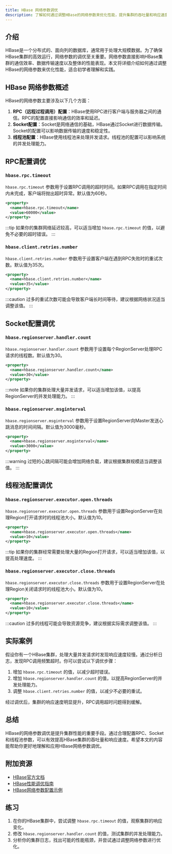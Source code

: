 ```yaml
---
title: HBase 网络参数调优
description: 了解如何通过调整HBase的网络参数来优化性能，提升集群的吞吐量和响应速度。
---
```


## 介绍

HBase是一个分布式的、面向列的数据库，通常用于处理大规模数据。为了确保HBase集群的高效运行，网络参数的调优至关重要。网络参数直接影响HBase集群的通信效率、数据传输速度以及整体的性能表现。本文将详细介绍如何通过调整HBase的网络参数来优化性能，适合初学者理解和实践。

## HBase 网络参数概述

HBase的网络参数主要涉及以下几个方面：

1. **RPC（远程过程调用）配置**：HBase使用RPC进行客户端与服务器之间的通信。RPC的配置直接影响通信的效率和延迟。
2. **Socket配置**：Socket是网络通信的基础，HBase通过Socket进行数据传输。Socket的配置可以影响数据传输的速度和稳定性。
3. **线程池配置**：HBase使用线程池来处理并发请求。线程池的配置可以影响系统的并发处理能力。

## RPC配置调优

### `hbase.rpc.timeout`

`hbase.rpc.timeout` 参数用于设置RPC调用的超时时间。如果RPC调用在指定时间内未完成，客户端将抛出超时异常。默认值为60秒。

```xml
<property>
  <name>hbase.rpc.timeout</name>
  <value>60000</value>
</property>
```

:::tip
如果你的集群网络延迟较高，可以适当增加 `hbase.rpc.timeout` 的值，以避免不必要的超时错误。
:::

### `hbase.client.retries.number`

`hbase.client.retries.number` 参数用于设置客户端在遇到RPC失败时的重试次数。默认值为35次。

```xml
<property>
  <name>hbase.client.retries.number</name>
  <value>35</value>
</property>
```

:::caution
过多的重试次数可能会导致客户端长时间等待，建议根据网络状况适当调整该值。
:::

## Socket配置调优

### `hbase.regionserver.handler.count`

`hbase.regionserver.handler.count` 参数用于设置每个RegionServer处理RPC请求的线程数。默认值为30。

```xml
<property>
  <name>hbase.regionserver.handler.count</name>
  <value>30</value>
</property>
```

:::note
如果你的集群处理大量并发请求，可以适当增加该值，以提高RegionServer的并发处理能力。
:::

### `hbase.regionserver.msginterval`

`hbase.regionserver.msginterval` 参数用于设置RegionServer向Master发送心跳消息的时间间隔。默认值为3000毫秒。

```xml
<property>
  <name>hbase.regionserver.msginterval</name>
  <value>3000</value>
</property>
```

:::warning
过短的心跳间隔可能会增加网络负载，建议根据集群规模适当调整该值。
:::

## 线程池配置调优

### `hbase.regionserver.executor.open.threads`

`hbase.regionserver.executor.open.threads` 参数用于设置RegionServer在处理Region打开请求时的线程池大小。默认值为10。

```xml
<property>
  <name>hbase.regionserver.executor.open.threads</name>
  <value>10</value>
</property>
```

:::tip
如果你的集群经常需要处理大量的Region打开请求，可以适当增加该值，以提高处理速度。
:::

### `hbase.regionserver.executor.close.threads`

`hbase.regionserver.executor.close.threads` 参数用于设置RegionServer在处理Region关闭请求时的线程池大小。默认值为10。

```xml
<property>
  <name>hbase.regionserver.executor.close.threads</name>
  <value>10</value>
</property>
```

:::caution
过多的线程可能会导致资源竞争，建议根据实际需求调整该值。
:::

## 实际案例

假设你有一个HBase集群，处理大量并发请求时发现响应速度较慢。通过分析日志，发现RPC调用频繁超时。你可以尝试以下调优步骤：

1. 增加 `hbase.rpc.timeout` 的值，以减少超时错误。
2. 增加 `hbase.regionserver.handler.count` 的值，以提高RegionServer的并发处理能力。
3. 调整 `hbase.client.retries.number` 的值，以减少不必要的重试。

经过调优后，集群的响应速度明显提升，RPC调用超时问题得到缓解。

## 总结

HBase的网络参数调优是提升集群性能的重要手段。通过合理配置RPC、Socket和线程池参数，可以有效提高HBase集群的吞吐量和响应速度。希望本文的内容能帮助你更好地理解和应用HBase网络参数调优。

## 附加资源

- [HBase官方文档](https://hbase.apache.org/book.html)
- [HBase性能调优指南](https://hbase.apache.org/performance.html)
- [HBase网络参数配置示例](https://hbase.apache.org/apidocs/org/apache/hadoop/hbase/HConstants.html)

## 练习

1. 在你的HBase集群中，尝试调整 `hbase.rpc.timeout` 的值，观察集群的响应变化。
2. 修改 `hbase.regionserver.handler.count` 的值，测试集群的并发处理能力。
3. 分析你的集群日志，找出可能的性能瓶颈，并尝试通过调整网络参数进行优化。
